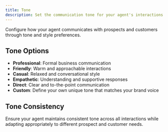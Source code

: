 ```yaml
---
title: Tone
description: Set the communication tone for your agent's interactions
---
```


Configure how your agent communicates with prospects and customers through tone and style preferences.

## Tone Options

- **Professional**: Formal business communication
- **Friendly**: Warm and approachable interactions
- **Casual**: Relaxed and conversational style
- **Empathetic**: Understanding and supportive responses
- **Direct**: Clear and to-the-point communication
- **Custom**: Define your own unique tone that matches your brand voice

## Tone Consistency

Ensure your agent maintains consistent tone across all interactions while adapting appropriately to different prospect and customer needs.
